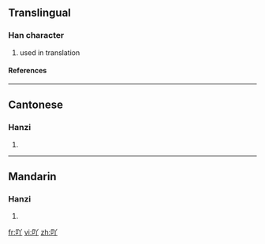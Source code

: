 ==Translingual==
===Han character===
{{Han char|rn=30|rad=口|as=03|sn=6|four=|canj=口金中 (RCL)}}
# used in translation
====References====
{{Han ref|kx=0177.021|hdz=10584.020|uh=5416|ud=21526}}
----
==Cantonese==
===Hanzi===
{{yue-hanzi|jyut=|y=a1}}
# {{defn|Cantonese}}
----
==Mandarin==
===Hanzi===
{{cmn-hanzi|pin=[[ā]] ([[a1]])|wg=a<sup>1</sup>}}
# {{defn|Mandarin}}

[[fr:吖]]
[[vi:吖]]
[[zh:吖]]